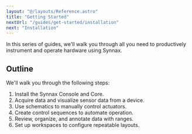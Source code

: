 ```yaml
---
layout: "@/layouts/Reference.astro"
title: "Getting Started"
nextUrl: "/guides/get-started/installation"
next: "Installation"
---
```


In this series of guides, we'll walk you through all you need to productively instrument
and operate hardware using Synnax.

## Outline

We'll walk you through the following steps:

1. Install the Synnax Console and Core.
2. Acquire data and visualize sensor data from a device.
3. Use schematics to manually control actuators.
4. Create control sequences to automate operation.
5. Review, organize, and annotate data with ranges.
6. Set up workspaces to configure repeatable layouts.
